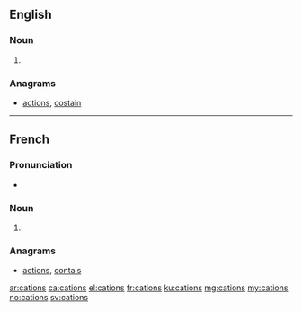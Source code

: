 {{also|catións}}
==English==

===Noun===
{{head|en|noun plural form}}

# {{plural of|cation|lang=en}}

===Anagrams===
* [[actions#English|actions]], [[costain#English|costain]]

----

==French==

===Pronunciation===
* {{IPA|/katjɔ̃/|lang=fr}}

===Noun===
{{head|fr|noun plural form|g=m}}

# {{plural of|cation|lang=fr}}

===Anagrams===
* [[actions#French|actions]], [[contais#French|contais]]

[[ar:cations]]
[[ca:cations]]
[[el:cations]]
[[fr:cations]]
[[ku:cations]]
[[mg:cations]]
[[my:cations]]
[[no:cations]]
[[sv:cations]]